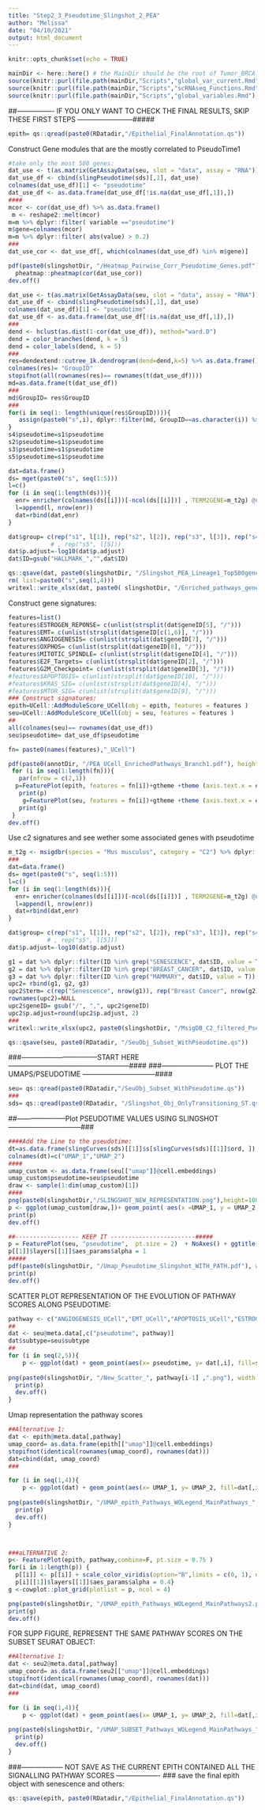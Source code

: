 ```yaml
---
title: "Step2_3_Pseudotime_Slingshot_2_PEA"
author: "Melissa"
date: "04/10/2021"
output: html_document
---
```


```r
knitr::opts_chunk$set(echo = TRUE)
```

```r
mainDir <- here::here() # the MainDir should be the root of Tumor_BRCA_P53:
source(knitr::purl(file.path(mainDir,"Scripts","global_var_current.Rmd"), quiet=TRUE))
source(knitr::purl(file.path(mainDir,"Scripts","scRNAseq_Functions.Rmd"), quiet=TRUE))
source(knitr::purl(file.path(mainDir,"Scripts","global_variables.Rmd"), quiet=TRUE))
```

##---------------- IF YOU ONLY WANT TO CHECK THE FINAL RESULTS, SKIP THESE FIRST STEPS ------------------------#####

```r
epith= qs::qread(paste0(RDatadir,"/Epithelial_FinalAnnotation.qs"))
```


Construct Gene modules that are the mostly correlated to  PseudoTime1

```r
#take only the most 500 genes:
dat_use <- t(as.matrix(GetAssayData(seu, slot = "data", assay = "RNA"))[head(names(var_imp1), 500),]) #2000
dat_use_df <- cbind(slingPseudotime(sds)[,1], dat_use) 
colnames(dat_use_df)[1] <- "pseudotime"
dat_use_df <- as.data.frame(dat_use_df[!is.na(dat_use_df[,1]),])
####
mcor <- cor(dat_use_df) %>% as.data.frame()
 m <- reshape2::melt(mcor)
m=m %>% dplyr::filter( variable =="pseudotime")
m$gene=colnames(mcor)
m=m %>% dplyr::filter( abs(value) > 0.2)
###
dat_use_cor <- dat_use_df[, which(colnames(dat_use_df) %in% m$gene)]

pdf(paste0(slingshotDir, "/Heatmap_Pairwise_Corr_Pseudotime_Genes.pdf"), width = 10, height = 10)
  pheatmap::pheatmap(cor(dat_use_cor))
dev.off()
```



```r
dat_use <- t(as.matrix(GetAssayData(seu, slot = "data", assay = "RNA"))[head(names(var_imp1), 500),])
dat_use_df <- cbind(slingPseudotime(sds)[,1], dat_use) 
colnames(dat_use_df)[1] <- "pseudotime"
dat_use_df <- as.data.frame(dat_use_df[!is.na(dat_use_df[,1]),])
###
dend <- hclust(as.dist(1-cor(dat_use_df)), method="ward.D")
dend = color_branches(dend, k = 5)
dend = color_labels(dend, k = 5)
###
res=dendextend::cutree_1k.dendrogram(dend=dend,k=5) %>% as.data.frame() 
colnames(res)= "GroupID"
stopifnot(all(rownames(res)== rownames(t(dat_use_df))))
md=as.data.frame(t(dat_use_df))
###
md$GroupID= res$GroupID
###
for(i in seq(1: length(unique(res$GroupID)))){
   assign(paste0("s",i), dplyr::filter(md, GroupID==as.character(i)) %>% .[,-ncol(.)] %>% t() %>% as.data.frame())
}
s4$pseudotime=s1$pseudotime
s2$pseudotime=s1$pseudotime
s3$pseudotime=s1$pseudotime
s5$pseudotime=s1$pseudotime
```


```r
dat=data.frame()
ds= mget(paste0("s", seq(1:5)))
l=c()
for (i in seq(1:length(ds))){
  enr= enricher(colnames(ds[[i]])[-ncol(ds[[i]])] , TERM2GENE=m_t2g) @result %>% dplyr::filter(., p.adjust< 0.05)%>% .[,c(1,4,6,8)]
  l=append(l, nrow(enr))
  dat=rbind(dat,enr)
}

dat$group= c(rep("s1", l[1]), rep("s2", l[2]), rep("s3", l[3]), rep("s4", l[4]),rep("s5", l[5]))
            # , rep("s5", l[5]))
dat$p.adjust=-log10(dat$p.adjust)
dat$ID=gsub("HALLMARK_","",dat$ID)

qs::qsave(dat, paste0(slingshotDir, "/Slingshot_PEA_Lineage1_Top500genes_CorDist_FinalResults.qs"))
rm( list=paste0("s",seq(1,4)))
writexl::write_xlsx(dat, paste0( slingshotDir, "/Enriched_pathways_geneGroups_alongBranching1_Top500genes.xlsx" ))
```


Construct gene signatures:
```r
features=list()
features$ESTROGEN_REPONSE= c(unlist(strsplit(dat$geneID[5], "/")))
features$EMT= c(unlist(strsplit(dat$geneID[c(1,6)], "/")))
features$ANGIOGENESIS= c(unlist(strsplit(dat$geneID[7], "/")))
features$OXPHOS= c(unlist(strsplit(dat$geneID[8], "/")))
features$MITOTIC_SPINDLE= c(unlist(strsplit(dat$geneID[4], "/")))
features$E2F_Targets= c(unlist(strsplit(dat$geneID[2], "/")))
features$G2M_Checkpoint= c(unlist(strsplit(dat$geneID[3], "/")))
#features$APOPTOSIS= c(unlist(strsplit(dat$geneID[10], "/")))
#features$KRAS_SIG= c(unlist(strsplit(dat$geneID[4], "/")))
#features$MTOR_SIG= c(unlist(strsplit(dat$geneID[9], "/")))
### Construct signatures:
epith=UCell::AddModuleScore_UCell(obj = epith, features = features )
seu=UCell::AddModuleScore_UCell(obj = seu, features = features )
##
all(colnames(seu)== rownames(dat_use_df))
seu$pseudotime= dat_use_df$pseudotime
```

```r
fn= paste0(names(features),"_UCell")

pdf(paste0(annotDir, "/PEA_UCell_EnrichedPathways_Branch1.pdf"), height = 6, width = 6)
 for (i in seq(1:length(fn))){
   par(mfrow = c(2,1))
  p=FeaturePlot(epith, features = fn[i])+gtheme +theme (axis.text.x = element_text(size=12, face="bold", colour = "black", angle = 30, hjust = 1)) + scale_color_viridis(option="B")
   print(p)
    g=FeaturePlot(seu, features = fn[i])+gtheme +theme (axis.text.x = element_text(size=12, face="bold", colour = "black", angle = 30, hjust = 1)) + scale_color_viridis(option="B")
   print(g)
 }
dev.off()

```


Use c2 signatures and see wether some associated genes with pseudotime 
```r
m_t2g <- msigdbr(species = "Mus musculus", category = "C2") %>% dplyr::select(gs_name, gene_symbol) %>% as.data.frame()
###
dat=data.frame()
ds= mget(paste0("s", seq(1:5)))
l=c()
for (i in seq(1:length(ds))){
  enr= enricher(colnames(ds[[i]])[-ncol(ds[[i]])] , TERM2GENE=m_t2g) @result %>% dplyr::filter(., p.adjust< 0.05)%>% .[,c(1,4,6,8)]
  l=append(l, nrow(enr))
  dat=rbind(dat,enr)
}

dat$group= c(rep("s1", l[1]), rep("s2", l[2]), rep("s3", l[3]), rep("s4", l[4]),rep("s5", l[5]))
           # , rep("s5", l[5]))
dat$p.adjust=-log10(dat$p.adjust)

g1 = dat %>% dplyr::filter(ID %in% grep("SENESCENCE", dat$ID, value = T))
g2 = dat %>% dplyr::filter(ID %in% grep("BREAST_CANCER", dat$ID, value = T))
g3 = dat %>% dplyr::filter(ID %in% grep("MAMMARY", dat$ID, value = T))
upc2= rbind(g1, g2, g3)
upc2$term= c(rep("Senescence", nrow(g1)), rep("Breast Cancer", nrow(g2)), rep("Mammary gland", nrow(g3)))
rownames(upc2)=NULL
upc2$geneID= gsub("/", ",", upc2$geneID)
upc2$p.adjust=round(upc2$p.adjust, 2)
###
writexl::write_xlsx(upc2, paste0(slingshotDir, "/MsigDB_C2_filtered_Pseudotime_associatedGenes_pval005.xlsx"))
```


```r
qs::qsave(seu, paste0(RDatadir, "/SeuObj_Subset_WithPseudotime.qs"))
```

###---------------------------------START HERE -----------------------------------------------------####
###----------------------- PLOT THE UMAPS/PSEUDOTIME --------------------------------####
```r
seu= qs::qread(paste0(RDatadir,"/SeuObj_Subset_WithPseudotime.qs"))
### 
sds= qs::qread(paste0(RDatadir, "/Slingshot_Obj_OnlyTransitioning_ST.qs"))
```


##---------------------Plot PSEUDOTIME VALUES USING SLINGSHOT--------------------------------###
```r
####Add the Line to the pseudotime:
dt=as.data.frame(slingCurves(sds)[[1]]$s[slingCurves(sds)[[1]]$ord, ])
colnames(dt)=c("UMAP_1","UMAP_2")
####
umap_custom <- as.data.frame(seu[["umap"]]@cell.embeddings)
umap_custom$pseudotime=seu$pseudotime
draw <- sample(1:dim(umap_custom)[1])
####
png(paste0(slingshotDir,"/SLINGSHOT_NEW_REPRESENTATION.png"),height=1000, width = 1000,res=300)
p <- ggplot(umap_custom[draw,])+ geom_point( aes(x =UMAP_1, y = UMAP_2, fill=pseudotime ),size = 2, shape = 21,alpha=1) + themplot+ NoAxes()+ scale_color_viridis(option="D",limits = c(0.01, 11), na.value= "grey",direction=-1)  + geom_path(data =dt, aes(x=UMAP_1, y=UMAP_2), size = 1, col="black")+ scale_fill_viridis(option="D",limits = c(0.01, 11), na.value= "grey",direction=-1) + NoLegend()
print(p)
dev.off()

##------------------ KEEP IT ------------------------#####
p = FeaturePlot(seu, "pseudotime",  pt.size = 2)  + NoAxes() + ggtitle("") + scale_color_viridis(option="D",limits = c(0.01, 11), na.value= "grey",direction=-1)+NoLegend() #  + geom_path(data =dt, aes(x=UMAP_1, y=UMAP_2), size = 1, col="black") 
p[[1]]$layers[[1]]$aes_params$alpha = 1
#####
pdf(paste0(slingshotDir, "/Umap_Pseudotime_Slingshot_WITH_PATH.pdf"), width = 10, height = 10)
print(p)
dev.off()
```



SCATTER PLOT REPRESENTATION OF THE EVOLUTION OF PATHWAY SCORES ALONG PSEUDOTIME:
```r
pathway <- c("ANGIOGENESIS_UCell","EMT_UCell","APOPTOSIS_UCell","ESTROGEN_REPONSE_UCell" )
##
dat <- seu@meta.data[,c("pseudotime", pathway)]
dat$subtype=seu$subtype
##
for (i in seq(2,5)){
    p <- ggplot(dat) + geom_point(aes(x= pseudotime, y= dat[,i], fill=subtype),shape=21,size=2,alpha=1,stroke=0.5)  + ggtitle("") +  geom_smooth(aes(pseudotime,dat[,i] ),method="loess", span=0.3) + scale_fill_manual(values=col[levels(seu)]) +themplot + theme(legend.position="none") + NoAxes()
    
png(paste0(slingshotDir, "/New_Scatter_", pathway[i-1] ,".png"), width = 1200, height = 1200, res = 300)
  print(p)
  dev.off()
}
```


Umap representation the pathway scores
```r
##Alternative 1:
dat <- epith@meta.data[,pathway]
umap_coord= as.data.frame(epith[["umap"]]@cell.embeddings)
stopifnot(identical(rownames(umap_coord), rownames(dat)))
dat=cbind(dat, umap_coord)
###

for (i in seq(1,4)){
    p <- ggplot(dat) + geom_point(aes(x= UMAP_1, y= UMAP_2, fill=dat[,i]),shape=21,size=1,alpha=1,stroke=0.5)  + ggtitle("")+ scale_fill_viridis(option="B",limits = c(0, max(dat[,i])), na.value= "grey",direction=-1) +themplot + theme(legend.position="none") + NoAxes()
    
png(paste0(slingshotDir, "/UMAP_epith_Pathways_WOLegend_MainPathways_", pathway[i] ,".png"), width = 1200, height = 1200, res = 300)
  print(p)
  dev.off()
}



###aLTERNATIVE 2:
p<- FeaturePlot(epith, pathway,combine=F, pt.size = 0.75 )
for(i in 1:length(p)) {
  p[[i]] <- p[[i]] + scale_color_viridis(option="B",limits = c(0, 1), na.value= "grey",direction=-1) + NoLegend() + NoAxes() + ggtitle("")
  p[i][[1]]$layers[[1]]$aes_params$alpha = 0.4}
g <-cowplot::plot_grid(plotlist = p, ncol = 4) 

png(paste0(slingshotDir, "/UMAP_epith_Pathways_WOLegend_MainPathways2.png"),width = 4000, height = 1000, res = 300)
print(g)
dev.off()
```

FOR SUPP FIGURE, REPRESENT THE SAME PATHWAY SCORES ON THE SUBSET SEURAT OBJECT:
```r
##Alternative 1:
dat <- seu2@meta.data[,pathway]
umap_coord= as.data.frame(seu2[["umap"]]@cell.embeddings)
stopifnot(identical(rownames(umap_coord), rownames(dat)))
dat=cbind(dat, umap_coord)
###

for (i in seq(1,4)){
    p <- ggplot(dat) + geom_point(aes(x= UMAP_1, y= UMAP_2, fill=dat[,i]),shape=21,size=3,alpha=1,stroke=0.5)  + ggtitle("")+ scale_fill_viridis(option="B",limits = c(0, max(dat[,i])), na.value= "grey",direction=-1) +themplot + theme(legend.position="none") + NoAxes()
    
png(paste0(slingshotDir, "/UMAP_SUBSET_Pathways_WOLegend_MainPathways_", pathway[i] ,".png"), width = 1200, height = 1200, res = 300)
  print(p)
  dev.off()
}

```




###------------------ NOT SAVE AS THE CURRENT EPITH CONTAINED ALL THE SIGNALLING PATHWAY SCORES ------------------- ###
save the final epith object with senescence and others:
```r
qs::qsave(epith, paste0(RDatadir,"/Epithelial_FinalAnnotation.qs"))
```


